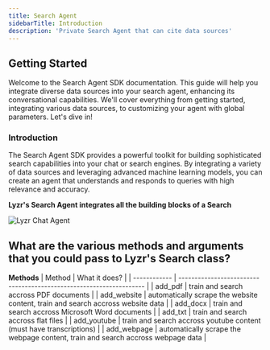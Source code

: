 ```yaml
---
title: Search Agent
sidebarTitle: Introduction
description: 'Private Search Agent that can cite data sources'
---
```

## Getting Started
Welcome to the Search Agent SDK documentation. This guide will help you integrate diverse data sources into your search agent, enhancing its conversational capabilities. We'll cover everything from getting started, integrating various data sources, to customizing your agent with global parameters. Let's dive in!
### **Introduction**

The Search Agent SDK provides a powerful toolkit for building sophisticated search capabilities into your chat or search engines. By integrating a variety of data sources and leveraging advanced machine learning models, you can create an agent that understands and responds to queries with high relevance and accuracy.

**Lyzr's Search Agent integrates all the building blocks of a Search**

![Lyzr Chat Agent](../../../assets/images/pre-built-agents/chat-agent-chart.png)

## What are the various methods and arguments that you could pass to Lyzr's Search class?

**Methods**
| Method       | What it does?                                                       |
| ------------ | ------------------------------------------------------------------- |
| add_pdf     | train and search accross PDF documents                                             |
| add_website | automatically scrape the website content, train and search accross website data |
| add_docx    | train and search accross Microsoft Word documents                                  |
| add_txt     | train and search accross flat files                                                |
| add_youtube | train and search accross youtube content (must have transcriptions)                |
| add_webpage | automatically scrape the webpage content, train and search accross webpage data |